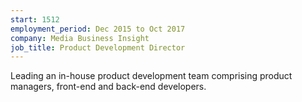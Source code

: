 ```yaml
---
start: 1512
employment_period: Dec 2015 to Oct 2017
company: Media Business Insight
job_title: Product Development Director
---
```


Leading an in-house product development team comprising product managers, front-end and back-end developers.